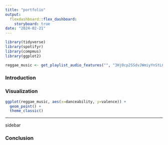 ```yaml
---
title: "portfolio"
output: 
  flexdashboard::flex_dashboard:
    storyboard: true
date: "2024-02-21"
---
```


```r
library(tidyverse)
library(spotifyr)
library(compmus)
library(ggplot2)
```


```r
reggae_music <- get_playlist_audio_features("", "3Hj0cp2SSdvJWmiyYnStLG")
```


### Introduction




### Visualization

```r
ggplot(reggae_music, aes(x=danceability, y=valence)) +
  geom_point() +
  theme_classic()
```

***
sidebar

### Conclusion

